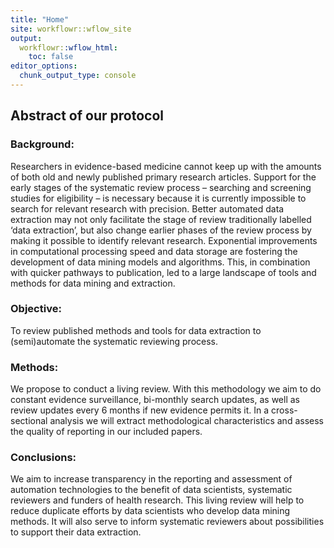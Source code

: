 ```yaml
---
title: "Home"
site: workflowr::wflow_site
output:
  workflowr::wflow_html:
    toc: false
editor_options:
  chunk_output_type: console
---
```


## Abstract of our protocol

### Background: 
Researchers in evidence-based medicine cannot keep up with the amounts of both old and newly published primary research articles. Support for the early stages of the systematic review process – searching and screening studies for eligibility – is necessary because it is currently impossible to search for relevant research with precision. Better automated data extraction may not only facilitate the stage of review traditionally labelled ‘data extraction’, but also change earlier phases of the review process by making it possible to identify relevant research. Exponential improvements in computational processing speed and data storage are fostering the development of data mining models and algorithms. This, in combination with quicker pathways to publication, led to a large landscape of tools and methods for data mining and extraction.

### Objective: 
To review published methods and tools for data extraction to (semi)automate the systematic reviewing process.

### Methods: 
We propose to conduct a living review. With this methodology we aim to do constant evidence surveillance, bi-monthly search updates, as well as review updates every 6 months if new evidence permits it. In a cross-sectional analysis we will extract methodological characteristics and assess the quality of reporting in our included papers.

### Conclusions: 
We aim to increase transparency in the reporting and assessment of automation technologies to the benefit of data scientists, systematic reviewers and funders of health research. This living review will help to reduce duplicate efforts by data scientists who develop data mining methods. It will also serve to inform systematic reviewers about possibilities to support their data extraction. 
